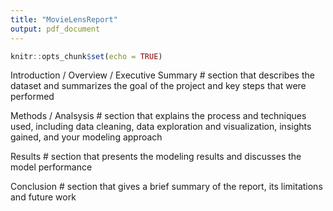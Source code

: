 ```yaml
---
title: "MovieLensReport"
output: pdf_document
---
```


```r
knitr::opts_chunk$set(echo = TRUE)
```

Introduction / Overview / Executive Summary
# section that describes the dataset and summarizes the goal of the project and key steps that were performed


Methods / Analsysis
# section that explains the process and techniques used, including data cleaning, data exploration and visualization, insights gained, and your modeling approach


Results
# section that presents the modeling results and discusses the model performance


Conclusion
# section that gives a brief summary of the report, its limitations and future work
